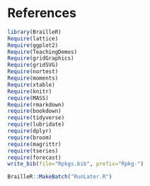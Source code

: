 # References

```R
library(BrailleR)
Require(lattice)
Require(ggplot2)
Require(TeachingDemos)
Require(gridGraphics)
Require(gridSVG)
Require(nortest)
Require(moments)
Require(xtable)
Require(knitr)
require(MASS)
Require(rmarkdown)
require(bookdown)
require(tidyverse)
require(lubridate)
require(dplyr)
require(broom)
require(magrittr)
require(tseries)
require(forecast)
write_bib(file="Rpkgs.bib", prefix="Rpkg-")
```

```r
BrailleR::MakeBatch("RunLater.R")
```

